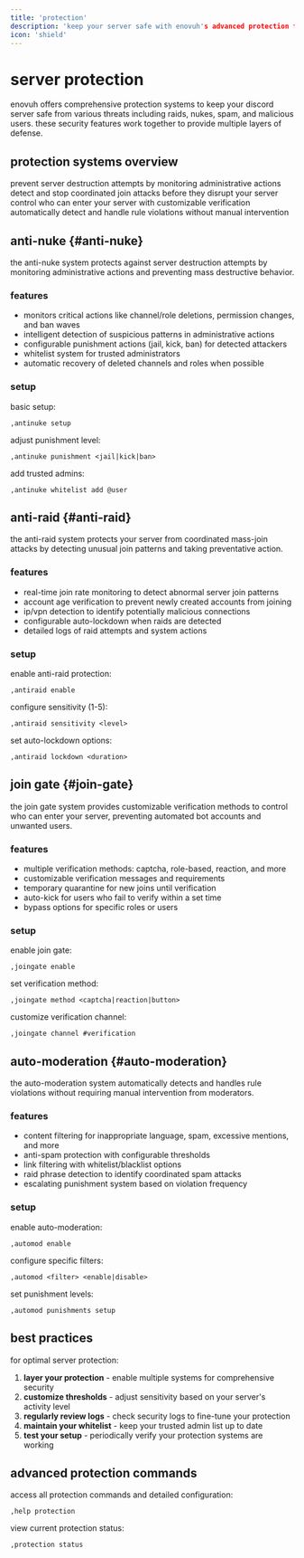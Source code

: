 ```yaml
---
title: 'protection'
description: 'keep your server safe with enovuh's advanced protection features'
icon: 'shield'
---
```


# server protection

enovuh offers comprehensive protection systems to keep your discord server safe from various threats including raids, nukes, spam, and malicious users. these security features work together to provide multiple layers of defense.

## protection systems overview

<CardGroup cols={2}>
  <Card title="anti-nuke" icon="radiation" href="#anti-nuke">
    prevent server destruction attempts by monitoring administrative actions
  </Card>
  <Card title="anti-raid" icon="users-slash" href="#anti-raid">
    detect and stop coordinated join attacks before they disrupt your server
  </Card>
  <Card title="join gate" icon="door-closed" href="#join-gate">
    control who can enter your server with customizable verification
  </Card>
  <Card title="auto-moderation" icon="robot" href="#auto-moderation">
    automatically detect and handle rule violations without manual intervention
  </Card>
</CardGroup>

## anti-nuke {#anti-nuke}

the anti-nuke system protects against server destruction attempts by monitoring administrative actions and preventing mass destructive behavior.

### features

- monitors critical actions like channel/role deletions, permission changes, and ban waves
- intelligent detection of suspicious patterns in administrative actions
- configurable punishment actions (jail, kick, ban) for detected attackers
- whitelist system for trusted administrators
- automatic recovery of deleted channels and roles when possible

### setup

basic setup:

```
,antinuke setup
```

adjust punishment level:

```
,antinuke punishment <jail|kick|ban>
```

add trusted admins:

```
,antinuke whitelist add @user
```

## anti-raid {#anti-raid}

the anti-raid system protects your server from coordinated mass-join attacks by detecting unusual join patterns and taking preventative action.

### features

- real-time join rate monitoring to detect abnormal server join patterns
- account age verification to prevent newly created accounts from joining
- ip/vpn detection to identify potentially malicious connections
- configurable auto-lockdown when raids are detected
- detailed logs of raid attempts and system actions

### setup

enable anti-raid protection:

```
,antiraid enable
```

configure sensitivity (1-5):

```
,antiraid sensitivity <level>
```

set auto-lockdown options:

```
,antiraid lockdown <duration>
```

## join gate {#join-gate}

the join gate system provides customizable verification methods to control who can enter your server, preventing automated bot accounts and unwanted users.

### features

- multiple verification methods: captcha, role-based, reaction, and more
- customizable verification messages and requirements
- temporary quarantine for new joins until verification
- auto-kick for users who fail to verify within a set time
- bypass options for specific roles or users

### setup

enable join gate:

```
,joingate enable
```

set verification method:

```
,joingate method <captcha|reaction|button>
```

customize verification channel:

```
,joingate channel #verification
```

## auto-moderation {#auto-moderation}

the auto-moderation system automatically detects and handles rule violations without requiring manual intervention from moderators.

### features

- content filtering for inappropriate language, spam, excessive mentions, and more
- anti-spam protection with configurable thresholds
- link filtering with whitelist/blacklist options
- raid phrase detection to identify coordinated spam attacks
- escalating punishment system based on violation frequency

### setup

enable auto-moderation:

```
,automod enable
```

configure specific filters:

```
,automod <filter> <enable|disable>
```

set punishment levels:

```
,automod punishments setup
```

## best practices

for optimal server protection:

1. **layer your protection** - enable multiple systems for comprehensive security
2. **customize thresholds** - adjust sensitivity based on your server's activity level
3. **regularly review logs** - check security logs to fine-tune your protection
4. **maintain your whitelist** - keep your trusted admin list up to date
5. **test your setup** - periodically verify your protection systems are working

## advanced protection commands

access all protection commands and detailed configuration:

```
,help protection
```

view current protection status:

```
,protection status
```
